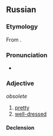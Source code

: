 ==Russian==

===Etymology===
{{root|ru|ine-pro|*bʰeh₂-|id=shine}}
From {{inh|ru|sla-pro|*basъkъ}}.

===Pronunciation===
* {{ru-IPA|баско́й}}

===Adjective===
{{ru-adj|баско́й}} ''obsolete''

# [[pretty]]
# [[well-dressed]]

====Declension====
{{ru-decl-adj|баско́й}}